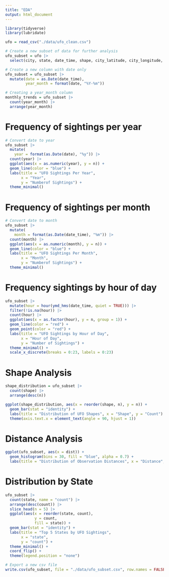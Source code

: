 ```yaml
---
title: "EDA"
output: html_document
---
```


```r
library(tidyverse)
library(lubridate)
```

```r
ufo = read_csv("./data/ufo_clean.csv")
```



```r
# Create a new subset of data for further analysis
ufo_subset = ufo |>
  select(city, state, date_time, shape, city_latitude, city_longitude, dist, location)
```


```r
# Create a new column with date only
ufo_subset = ufo_subset |>
  mutate(date = as.Date(date_time),
         year_month = format(date, "%Y-%m"))

```


```r
# Creating a year_month column
monthly_trends = ufo_subset |>
  count(year_month) |>
  arrange(year_month)
```

# Frequency of sightings per year
```r
# Convert date to year 
ufo_subset |>
  mutate(
    year = format(as.Date(date), "%y")) |>
  count(year) |>
  ggplot(aes(x = as.numeric(year), y = n)) +
  geom_line(color = "blue") +
  labs(title = "UFO Sightings Per Year",
       x = "Year",
       y = "Numberof Sightings") +
  theme_minimal()


```


# Frequency of sightings per month
```r
# Convert date to month
ufo_subset |>
  mutate(
    month = format(as.Date(date_time), "%m")) |>
  count(month) |>
  ggplot(aes(x = as.numeric(month), y = n)) +
  geom_line(color = "blue") +
  labs(title = "UFO Sightings Per Month",
       x = "Month",
       y = "Numberof Sightings") +
  theme_minimal()


```


# Frequency sightings by hour of day
```r
ufo_subset |>
  mutate(hour = hour(ymd_hms(date_time, quiet = TRUE))) |>
  filter(!is.na(hour)) |>
  count(hour) |>
  ggplot(aes(x = as.factor(hour), y = n, group = 1)) +
  geom_line(color = "red") +
  geom_point(color = "red") +
  labs(title = "UFO Sightings by Hour of Day",
       x = "Hour of Day",
       y = "Number of Sightings") +
  theme_minimal() +
  scale_x_discrete(breaks = 0:23, labels = 0:23)
```


# Shape Analysis
```r
shape_distribution = ufo_subset |>
  count(shape) |>
  arrange(desc(n))

ggplot(shape_distribution, aes(x = reorder(shape, n), y = n)) +
  geom_bar(stat = "identity") +
  labs(title = "Distribution of UFO Shapes", x = "Shape", y = "Count") +
  theme(axis.text.x = element_text(angle = 90, hjust = 1))

```



# Distance Analysis

```r
ggplot(ufo_subset, aes(x = dist)) +
  geom_histogram(bins = 30, fill = "blue", alpha = 0.7) +
  labs(title = "Distribution of Observation Distances", x = "Distance", y = "Count")
```




# Distribution by State
```r
ufo_subset |>
  count(state, name = "count") |>
  arrange(desc(count)) |>
  slice_head(n = 5) |>
  ggplot(aes(x = reorder(state, count),
             y = count,
             fill = state)) +
  geom_bar(stat = "identity") +
  labs(title = "Top 5 States by UFO Sightings",
       x = "state",
       y = "count") +
  theme_minimal() +
  coord_flip() +
  theme(legend.position = "none")
```










```r
# Export a new csv file
write.csv(ufo_subset, file = "./data/ufo_subset.csv", row.names = FALSE)
```

